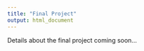 ```yaml
---
title: "Final Project"
output: html_document
---
```


Details about the final project coming soon...